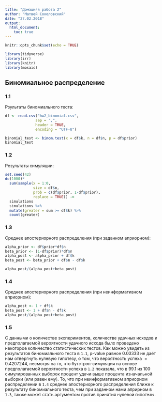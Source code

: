 ```yaml
---
title: "Домашняя работа 2"
author: "Матвей Соколовский"
date: "27.02.2018"
output: 
  html_document:
    toc: true
---
```


```r
knitr::opts_chunk$set(echo = TRUE)
```
```r
library(tidyverse)
library(irr)
library(knitr)
library(mosaic)
```

## Биномиальное распределение
### 1.1
Рзультаты биномиального теста:
```r
df <- read.csv("hw2_binomial.csv",
              sep = ",",
              header = TRUE,
              encoding = "UTF-8")

binomial_test <- binom.test(x = df$k, n = df$n, p = df$prior)
binomial_test
```
### 1.2
Результаты симуляции:
```r
set.seed(42)
do(1000)*
  sum(sample(x = 1:0, 
             size = df$n, 
             prob = c(df$prior, 1-df$prior), 
             replace = TRUE)) ->
  simulations
  simulations %>% 
  mutate(greater = sum >= df$k) %>% 
  count(greater)
```
### 1.3
Cреднее апостериорного распределения (при заданном априорном):
```r
alpha_prior <- df$prior*df$n
beta_prior <- (1-df$prior)*df$n
alpha_post <- alpha_prior + df$k
beta_post <- beta_prior + df$n - df$k

alpha_post/(alpha_post+beta_post)

```
### 1.4
Cреднее апостериорного распределения (при неинформативном априорном):
```r
alpha_post <- 1 + df$k
beta_post <- 1 + df$n - df$k
alpha_post/(alpha_post+beta_post)
```
### 1.5
С данными о количестве экспериментов, количестве удачных исходов и предполагаемой вероятности удачного исхода было проведено некоторое количество статистических тестов. Как можно увидеть из результатов биномиального теста в `1.1`, p-value равное $0.03333$ не даёт нам отвергнуть нулевую гипотезу, о том, что вероятность успеха $=0.4207244$, несмотря на то, что бутстрэп-симуляция на основе предполагаемой вероятности успеха в `1.2` показала, что в $99.1$ из $100$ симулированных выборок процент удачи выше процента изначальной выборки (или равен ему). То, что при неинформативном априорном распределении в `1.4` среднее апостериорного распределения ближе к результату биномиального теста, чем при заданном нами априрном в `1.3`, также может стать аргументом против принятия нулевой гипотезы.

